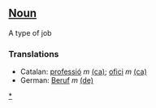 ==[[Noun]]==
A type of job

===Translations===
*Catalan: [[professió]] ''m'' [[:ca:professió|(ca)]]; [[ofici]] ''m'' [[:ca:ofici|(ca)]] 
*German: [[Beruf]] ''m'' [[:de:Beruf|(de)]]

[[Category:Professions|*]]